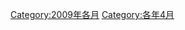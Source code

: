 {{catmore}}
{{Commonscat|April 2009}}

[[Category:2009年各月|Category:2009年各月]]
[[Category:各年4月|Category:各年4月]]